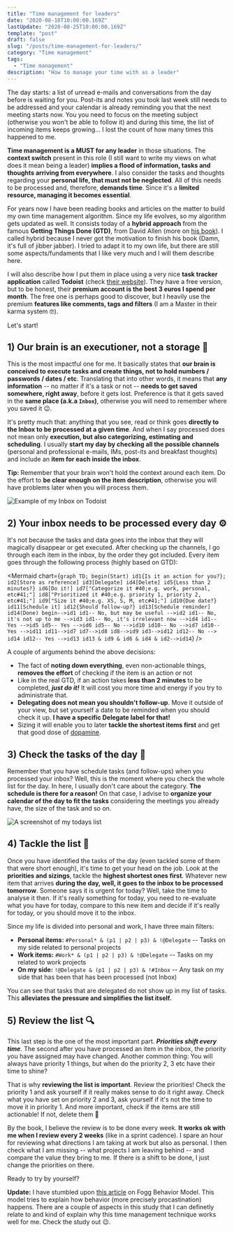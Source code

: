 ```yaml
---
title: "Time management for leaders"
date: "2020-08-18T10:00:00.169Z"
lastUpdate: "2020-08-25T10:00:00.169Z"
template: "post"
draft: false
slug: "/posts/time-management-for-leaders/"
category: "Time management"
tags:
  - "Time management"
description: "How to manage your time with as a leader"
---
```


The day starts: a list of unread e-mails and conversations from the day before is waiting for you. Post-its and notes you took last week still needs to be addressed and your calendar is already reminding you that the next meeting starts now. You you need to focus on the meeting subject (otherwise you won't be able to follow it) and during this time, the list of incoming items keeps growing... I lost the count of how many times this happened to me.

**Time management is a MUST for any leader** in those situations. The **context switch** present in this role (I still want to write my views on what does it mean being a leader) **implies a flood of information, tasks and thoughts arriving from everywhere**. I also consider the tasks and thoughts regarding your **personal life, that must not be neglected**. All of this needs to be processed and, therefore, **demands time**. Since it's a **limited resource, managing it becomes essential**.

For years now I have been reading books and articles on the matter to build my own time management algorithm. Since my life evolves, so my algorithm gets updated as well. It consists today of a **hybrid approach** from the famous **Getting Things Done (GTD)**, from David Allen (more on [his book](https://www.amazon.com/Getting-Things-Done-Stress-free-Productivity/dp/0349408947/ref=asc_df_0349408947/)). I called hybrid because I never got the motivation to finish his book (Damn, it's full of jibber jabber). I tried to adapt it to my own life, but there are still some aspects/fundaments that I like very much and I will them describe here.

I will also describe how I put them in place using a very nice **task tracker application** called **Todoist** (check [their website](https://www.todoist.com/)). They have a free version, but to be honest, their **premium account is the best 3 euros I spend per month**. The free one is perhaps good to discover, but I heavily use the premium **features like comments, tags and filters** (I am a Master in their karma system :nerd_face:).

Let's start!

## 1) Our brain is an executioner, not a storage :brain:

This is the most impactful one for me. It basically states that **our brain is conceived to execute tasks and create things, not to hold numbers / passwords / dates / etc**. Translating that into other words, it means that **any information** -- no matter if it's a task or not -- **needs to get saved somewhere, right away**, before it gets lost. Preference is that it gets saved in the **same place (a.k.a `Inbox`)**, otherwise you will need to remember where you saved it :wink:.

It's pretty much that: anything that you see, read or think goes **directly to the Inbox to be processed at a given time**. And when I say processed does not mean only **execution, but also categorizing, estimating and scheduling**. I usually **start my day by checking all the possible channels** (personal and professional e-mails, IMs, post-its and breakfast thoughts) and include an **item for each inside the inbox**.

**Tip:** Remember that your brain won't hold the context around each item. Do the effort to **be clear enough on the item description**, otherwise you will have problems later when you will process them.

![Example of my Inbox on Todoist](/media/time-management/todoist-inbox-en.png)

## 2) Your inbox needs to be processed every day :gear:

It's not because the tasks and data goes into the inbox that they will magically disappear or get executed. After checking up the channels, I go through each item in the inbox, by the order they got included. Every item goes through the following process (highly based on GTD):

<Mermaid chart={`
  graph TD;
    begin(Start)
    id1{Is it an action for you?};
    id2[Store as reference]
    id3[Delegate]
    id4[Delete]
    id5{Less than 2 minutes?}
    id6[Do it!]
    id7["Categorize it #40;e.g. work, personal, etc#41;"]
    id8["Prioritized it #40;e.g. priority 1, priority 2, etc#41;"]
    id9["Size it #40;e.g. XS, S, M, etc#41;"]
    id10{Due date?}
    id11[Schedule it]
    id12{Should follow-up?}
    id13[Schedule reminder]
    id14(Done)
    begin-->id1
    id1-- No, but may be useful -->id2
    id1-- No, it's not up to me -->id3
    id1-- No, it's irrelevant now -->id4
    id1-- Yes -->id5
    id5-- Yes -->id6
    id5-- No -->id10
    id10-- No -->id7
    id10-- Yes -->id11
    id11-->id7
    id7-->id8
    id8-->id9
    id3-->id12
    id12-- No --> id14
    id12-- Yes -->id13
    id13 & id9 & id6 & id4 & id2-->id14
`} />

A couple of arguments behind the above decisions:

* The fact of **noting down everything**, even non-actionable things, **removes the effort** of checking if the item is an action or not
* Like in the real GTD, if an action takes **less than 2 minutes** to be completed, ***just do it!*** It will cost you more time and energy if you try to administrate that.
* **Delegating does not mean you shouldn't follow-up**. Move it outside of your view, but set yourself a date to be reminded when you should check it up. **I have a specific Delegate label for that!**
* Sizing it will enable you to later **tackle the shortest items first** and get that good dose of [dopamine](https://en.wikipedia.org/wiki/Dopamine).

## 3) Check the tasks of the day :date:

Remember that you have schedule tasks (and follow-ups) when you processed your inbox? Well, this is the moment where you check the whole list for the day. In here, I usually don't care about the category. **The schedule is there for a reason!** On that case, I advise to **organize your calendar of the day to fit the tasks** considering the meetings you already have, the size of the task and so on.

![A screenshot of my todays list](/media/time-management/todoist-today.png)

## 4) Tackle the list :muscle:

Once you have identified the tasks of the day (even tackled some of them that were short enough), it's time to get your head on the job. Look at the **priorities and sizings**, tackle the **highest shortest ones first**. Whatever new item that arrives **during the day, well, it goes to the inbox to be processed tomorrow**. Someone says it is urgent for today? Well, take the time to analyse it then. If it's really something for today, you need to re-evaluate what you have for today, compare to this new item and decide if it's really for today, or you should move it to the inbox.

Since my life is divided into personal and work, I have three main filters:

* **Personal items:** ``#Personal* & (p1 | p2 | p3) & !@Delegate`` -- Tasks on my side related to personal projects
* **Work items:** ``#Work* & (p1 | p2 | p3) & !@Delegate`` -- Tasks on my related to work projects
* **On my side:** ``!@Delegate & (p1 | p2 | p3) & !#Inbox`` -- Any task on my side that has been that has been processed (not Inbox)

You can see that tasks that are delegated do not show up in my list of tasks. This **alleviates the pressure and simplifies the list itself.**

## 5) Review the list :mag:

This last step is the one of the most important part. ***Priorities shift every time***. The second after you have processed an item in the inbox, the priority you have assigned may have changed. Another common thing: You will always have priority 1 things, but when do the priority 2, 3 etc have their time to shine? 

That is why **reviewing the list is important**. Review the priorities! Check the priority 1 and ask yourself if it really makes sense to do it right away. Check what you have set on priority 2 and 3, ask yourself if it's not the time to move it in priority 1. And more important, check if the items are still actionable! If not, delete them :see_no_evil:

By the book, I believe the review is to be done every week. **It works ok with me when I review every 2 weeks** (like in a sprint cadence). I spare an hour for reviewing what directions I am taking at work but also as personal. I then check what I am missing -- what projects I am leaving behind -- and compare the value they bring to me. If there is a shift to be done, I just change the priorities on there.

Ready to try by yourself?

**Update:** I have stumbled upon [this article](https://www.deprocrastination.co/blog/how-to-stop-procrastinating-by-using-the-fogg-behavior-model) on Fogg Behavior Model. This model tries to explain how behavior (more precisely procastination) happens. There are a couple of aspects in this study that I can definetly relate to and kind of explain why this time management technique works well for me. Check the study out :wink:.